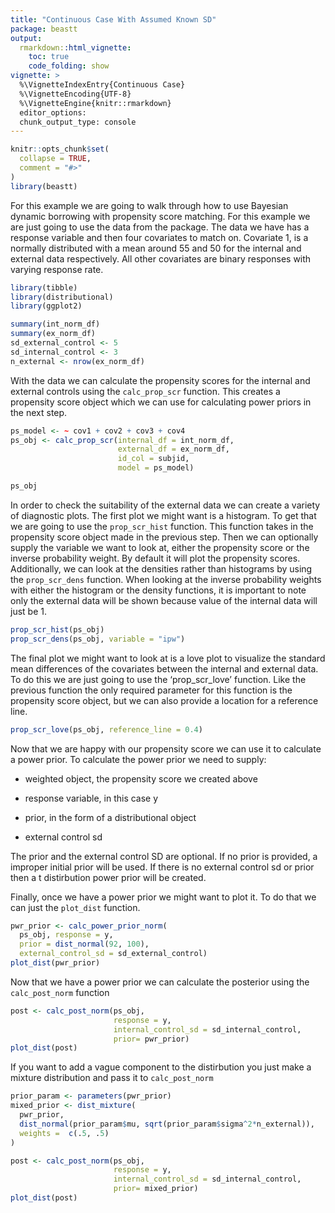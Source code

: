 ```yaml
---
title: "Continuous Case With Assumed Known SD"
package: beastt
output: 
  rmarkdown::html_vignette:
    toc: true
    code_folding: show
vignette: >
  %\VignetteIndexEntry{Continuous Case}
  %\VignetteEncoding{UTF-8}
  %\VignetteEngine{knitr::rmarkdown}
  editor_options:
  chunk_output_type: console
---
```


```r
knitr::opts_chunk$set(
  collapse = TRUE,
  comment = "#>"
)
library(beastt)
```

For this example we are going to walk through how to use Bayesian dynamic borrowing with propensity score matching. For this example we are just going to use the data from the package. The data we have has a response variable and then four covariates to match on. Covariate 1, is a normally distributed with a mean around 55 and 50 for the internal and external data respectively. All other covariates are binary responses with varying response rate. 

```r
library(tibble)
library(distributional)
library(ggplot2)

summary(int_norm_df)
summary(ex_norm_df)
sd_external_control <- 5
sd_internal_control <- 3
n_external <- nrow(ex_norm_df)
```

With the data we can calculate the propensity scores for the internal and external controls using the `calc_prop_scr` function. This creates a propensity score object which we can use for calculating power priors in the next step.

```r
ps_model <- ~ cov1 + cov2 + cov3 + cov4
ps_obj <- calc_prop_scr(internal_df = int_norm_df, 
                        external_df = ex_norm_df, 
                        id_col = subjid,
                        model = ps_model)

ps_obj
```

In order to check the suitability of the external data we can create a variety of diagnostic plots. The first plot we might want is a histogram. To get that we are going to use the `prop_scr_hist` function. This function takes in the propensity score object made in the previous step. Then we can optionally supply the variable we want to look at, either the propensity score or the inverse probability weight. By default it will plot the propensity scores. Additionally, we can look at the densities rather than histograms by using the `prop_scr_dens` function. When looking at the inverse probability weights with either the histogram or the density functions, it is important to note only the external data will be shown because value of the internal data will just be 1.

```r
prop_scr_hist(ps_obj)
prop_scr_dens(ps_obj, variable = "ipw")
```

The final plot we might want to look at is a love plot to visualize the standard mean differences of the covariates between the internal and external data. To do this we are just going to use the 'prop_scr_love' function. Like the previous function the only required parameter for this function is the propensity score object, but we can also provide a location for a reference line.

```r
prop_scr_love(ps_obj, reference_line = 0.4)
```

Now that we are happy with our propensity score we can use it to calculate a power prior. To calculate the power prior we need to supply:

-   weighted object, the propensity score we created above

-   response variable, in this case y

-   prior, in the form of a distributional object

-   external control sd

The prior and the external control SD are optional. If no prior is provided, a improper initial prior will be used. If there is no external control sd or prior then a t distirbution power prior will be created. 

Finally, once we have a power prior we might want to plot it. To do that we can just the `plot_dist` function.

```r
pwr_prior <- calc_power_prior_norm(
  ps_obj, response = y, 
  prior = dist_normal(92, 100), 
  external_control_sd = sd_external_control)
plot_dist(pwr_prior)
```


Now that we have a power prior we can calculate the posterior using the `calc_post_norm` function 
```r
post <- calc_post_norm(ps_obj,
                       response = y,
                       internal_control_sd = sd_internal_control, 
                       prior= pwr_prior)
plot_dist(post)
```

If you want to add a vague component to the distirbution you just make a mixture distribution and pass it to `calc_post_norm`

```r
prior_param <- parameters(pwr_prior)
mixed_prior <- dist_mixture(
  pwr_prior, 
  dist_normal(prior_param$mu, sqrt(prior_param$sigma^2*n_external)),
  weights =  c(.5, .5)
)

post <- calc_post_norm(ps_obj,
                       response = y,
                       internal_control_sd = sd_internal_control, 
                       prior= mixed_prior)
plot_dist(post)
```


